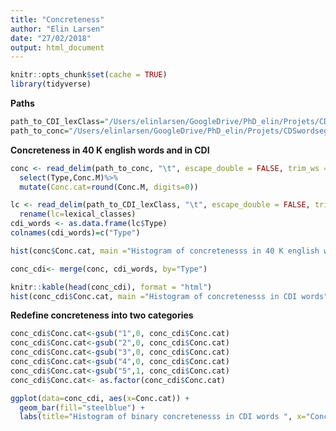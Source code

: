 ```yaml
---
title: "Concreteness"
author: "Elin Larsen"
date: "27/02/2018"
output: html_document
---
```


```r
knitr::opts_chunk$set(cache = TRUE)
library(tidyverse) 
```

**Paths**
```r
path_to_CDI_lexClass="/Users/elinlarsen/GoogleDrive/PhD_elin/Projets/CDSwordSeg_Pipeline//CDI/english/New_lexclass.csv"
path_to_conc="/Users/elinlarsen/GoogleDrive/PhD_elin/Projets/CDSwordseg_Pipeline/CDI/english/concreteness_2_classes.csv"

```
**Concreteness in 40 K english words and in CDI**
```r
conc <- read_delim(path_to_conc, "\t", escape_double = FALSE, trim_ws = TRUE)%>%
  select(Type,Conc.M)%>%
  mutate(Conc.cat=round(Conc.M, digits=0))

lc <- read_delim(path_to_CDI_lexClass, "\t", escape_double = FALSE, trim_ws = TRUE)%>%
  rename(lc=lexical_classes)
cdi_words <- as.data.frame(lc$Type)
colnames(cdi_words)=c("Type")

hist(conc$Conc.cat, main ="Histogram of concretenesss in 40 K english words")

conc_cdi<- merge(conc, cdi_words, by="Type")

knitr::kable(head(conc_cdi), format = "html")
hist(conc_cdi$Conc.cat, main ="Histogram of concretenesss in CDI words")
```

**Redefine concreteness into two categories**
```r
conc_cdi$Conc.cat<-gsub("1",0, conc_cdi$Conc.cat)
conc_cdi$Conc.cat<-gsub("2",0, conc_cdi$Conc.cat)
conc_cdi$Conc.cat<-gsub("3",0, conc_cdi$Conc.cat)
conc_cdi$Conc.cat<-gsub("4",0, conc_cdi$Conc.cat)
conc_cdi$Conc.cat<-gsub("5",1, conc_cdi$Conc.cat)
conc_cdi$Conc.cat<- as.factor(conc_cdi$Conc.cat)

ggplot(data=conc_cdi, aes(x=Conc.cat)) + 
  geom_bar(fill="steelblue") +
  labs(title="Histogram of binary concretenesss in CDI words ", x="Concreteness categories", y="Number of words")
```